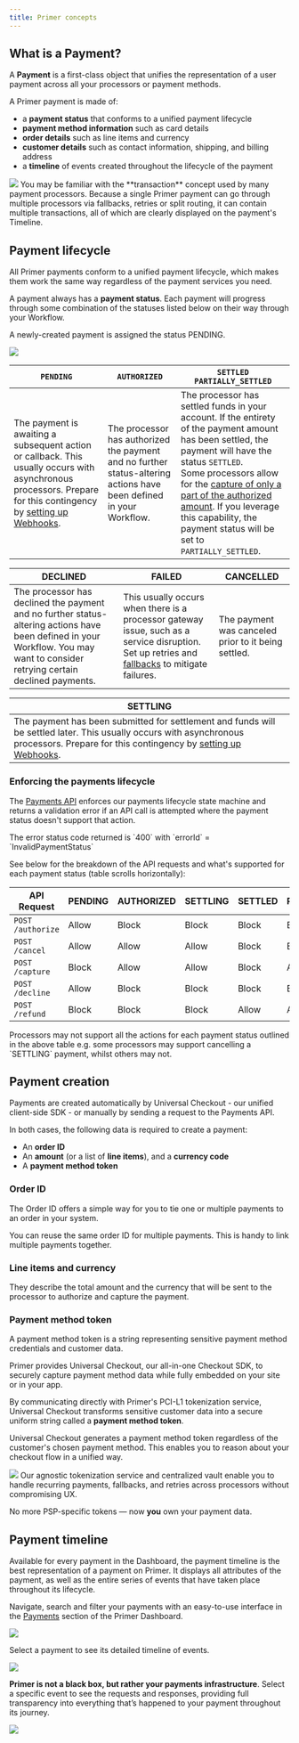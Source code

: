 ---
title: Primer concepts
---

## What is a Payment?

A **Payment** is a first-class object that unifies the representation of a user payment across all your processors or payment methods.

A Primer payment is made of:

* a **payment status** that conforms to a unified payment lifecycle
* **payment method information** such as card details
* **order details** such as line items and currency
* **customer details** such as contact information, shipping, and billing address
* a **timeline** of events created throughout the lifecycle of the payment

<Frame>
  <img src="https://primer.io/docs/static/22c2ec11d31b1b9014794e716ad7d641/07a9c/what_is_a_payment.png"/>
</Frame>

<Info>
  You may be familiar with the **transaction** concept used by many payment processors. Because a single Primer payment can go through multiple processors via fallbacks, retries or split routing, it can contain multiple transactions, all of which are clearly displayed on the payment's Timeline.
</Info>

## Payment lifecycle

All Primer payments conform to a unified payment lifecycle, which makes them work the same way regardless of the payment services you need.

A payment always has a **payment status**. Each payment will progress through some combination of the statuses listed below on their way through your Workflow.

A newly-created payment is assigned the status PENDING.

<Frame>
  <img src="https://primer.io/docs/static/5db7e2445cc9c2c5be2506cecf798399/07a9c/lifecycle.png"/>
</Frame>

|`PENDING`|`AUTHORIZED`|`SETTLED` `PARTIALLY_SETTLED`|
|-----|---|---|
|The payment is awaiting a subsequent action or callback. This usually occurs with asynchronous processors. Prepare for this contingency by [setting up Webhooks](/docs/payments/webhooks).|The processor has authorized the payment and no further status-altering actions have been defined in your Workflow.| The processor has settled funds in your account. If the entirety of the payment amount has been settled, the payment will have the status `SETTLED`. <br/>Some processors allow for the [capture of only a part of the authorized amount](https://primer.io/docs/api/api-reference/payments-api/capture-payment#request.body.amount). If you leverage this capability, the payment status will be set to `PARTIALLY_SETTLED`.|

|DECLINED|FAILED|CANCELLED|
|--------|--------|--------|
|The processor has declined the payment and no further status-altering actions have been defined in your Workflow. You may want to consider retrying certain declined payments.|This usually occurs when there is a processor gateway issue, such as a service disruption. Set up retries and [fallbacks](/docs/payments/fallbacks) to mitigate failures.|The payment was canceled prior to it being settled.|

|SETTLING|
|-----|
|The payment has been submitted for settlement and funds will be settled later. This usually occurs with asynchronous processors. Prepare for this contingency by [setting up Webhooks](/docs/payments/webhooks).|

### Enforcing the payments lifecycle

The [Payments API](https://primer.io/docs/api/api-reference/payments-api/get-payment-by-id) enforces our payments lifecycle state machine and returns a validation error if an API call is attempted where the payment status doesn't support that action.

<Info>
  The error status code returned is `400` with `errorId` = `InvalidPaymentStatus`
</Info>

See below for the breakdown of the API requests and what's supported for each payment status (table scrolls horizontally):

| API Request | PENDING | AUTHORIZED | SETTLING | SETTLED | PARTIALLY_SETTLED | CANCELLED | DECLINED | FAILED |
| --- | --- | --- | --- | --- | --- | --- | --- | --- |
| `POST /authorize` | Allow | Block | Block | Block | Block | Block | Allow | Allow |
| `POST /cancel` | Allow | Allow | Allow | Block | Block | Block | Block | Block |
| `POST /capture` | Block | Allow | Allow | Block | Allow | Block | Block | Block |
| `POST /decline` | Allow | Block | Block | Block | Block | Block | Block | Block |
| `POST /refund` | Block | Block | Block | Allow | Allow | Block | Block | Block |

<Warning>
  Processors may not support all the actions for each payment status outlined in the above table e.g. some processors may support cancelling a `SETTLING` payment, whilst others may not.
</Warning>

## Payment creation

Payments are created automatically by Universal Checkout - our unified client-side SDK - or manually by sending a request to the Payments API.

In both cases, the following data is required to create a payment:

* An **order ID**
* An **amount** (or a list of **line items**), and a **currency code**
* A **payment method token**

### Order ID

The Order ID offers a simple way for you to tie one or multiple payments to an order in your system.


<Info>
  You can reuse the same order ID for multiple payments. This is handy to link multiple payments together.
</Info>

### Line items and currency

They describe the total amount and the currency that will be sent to the processor to authorize and capture the payment.

### Payment method token

A payment method token is a string representing sensitive payment method credentials and customer data.

Primer provides Universal Checkout, our all-in-one Checkout SDK, to securely capture payment method data while fully embedded on your site or in your app.

By communicating directly with Primer's PCI-L1 tokenization service, Universal Checkout transforms sensitive customer data into a secure uniform string called a **payment method token**.

Universal Checkout generates a payment method token regardless of the customer's chosen payment method. This enables you to reason about your checkout flow in a unified way.

<Frame>
  <img src="https://primer.io/docs/static/577ee686f9ffacce4cbcb5a4fc663232/07a9c/payment_creation.png"/>
</Frame>

<Info>
Our agnostic tokenization service and centralized vault enable you to handle recurring payments, fallbacks, and retries across processors without compromising UX.

No more PSP-specific tokens — now **you** own your payment data.
</Info>

## Payment timeline

Available for every payment in the Dashboard, the payment timeline is the best representation of a payment on Primer. It displays all attributes of the payment, as well as the entire series of events that have taken place throughout its lifecycle.

Navigate, search and filter your payments with an easy-to-use interface in the [Payments](https://dashboard.primer.io/payments) section of the Primer Dashboard.

<Frame>
  <img src="https://primer.io/docs/static/7effa02a26b9a38c8464c0627b43058d/07a9c/payments_timeline.png"/>
</Frame>

Select a payment to see its detailed timeline of events.

<Frame>
  <img src="https://primer.io/docs/static/2366638b705c6507b44eb119126a3553/07a9c/payment_timeline_view.png"/>
</Frame>

**Primer is not a black box, but rather your payments infrastructure**. Select a specific event to see the requests and responses, providing full transparency into everything that’s happened to your payment throughout its journey.

<Frame>
  <img src="https://primer.io/docs/static/335e2f864078583f6ca654558d027ffd/07a9c/payment_details.png"/>
</Frame>
